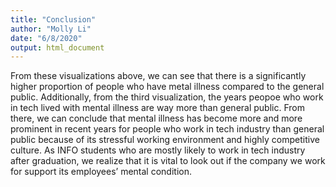 ```yaml
---
title: "Conclusion"
author: "Molly Li"
date: "6/8/2020"
output: html_document
---
```


From these visualizations above, we can see that there is a significantly higher proportion of people who have metal illness compared to the general public. 
Additionally, from the third visualization, the years peopoe who work in tech lived with mental illness are way more than general public.
From there, we can conclude that mental illness has become more and more prominent in recent years for people who work in tech industry than general public 
because of its stressful working environment and highly competitive culture. As INFO students who are mostly likely to work in tech industry after graduation, 
we realize that it is vital to look out if the company we work for support its employees' mental condition.
